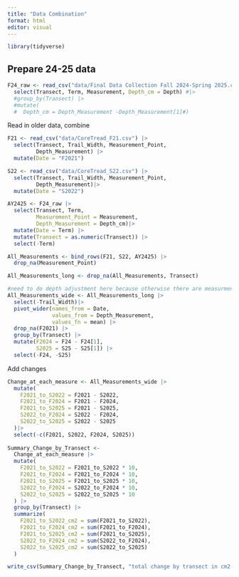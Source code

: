 ```yaml
---
title: "Data Combination"
format: html
editor: visual
---
```


```r
library(tidyverse)
```

## Prepare 24-25 data

```r
F24_raw <- read_csv("data/Final Data Collection Fall 2024-Spring 2025.csv") |>
  select(Transect, Term, Measurement, Depth_cm = Depth) #|>
  #group_by(Transect) |>
  #mutate(
  #  Depth_cm = Depth_Measurement -Depth_Measurement[1]#) 

```

Read in older data, combine

```r
F21 <- read_csv("data/CoreTread_F21.csv") |>
  select(Transect, Trail_Width, Measurement_Point,
         Depth_Measurement) |>
  mutate(Date = "F2021")

S22 <- read_csv("data/CoreTread_S22.csv") |>
  select(Transect, Trail_Width, Measurement_Point,
         Depth_Measurement)|>
  mutate(Date = "S2022")

AY2425 <- F24_raw |>
  select(Transect, Term,
         Measurement_Point = Measurement,
         Depth_Measurement = Depth_cm)|>
  mutate(Date = Term) |>
  mutate(Transect = as.numeric(Transect)) |>
  select(-Term)

All_Measurements <- bind_rows(F21, S22, AY2425) |>
  drop_na(Measurement_Point)

All_Measurements_long <- drop_na(All_Measurements, Transect)

#need to do depth adjustment here because otherwise there are measurments before the trail starts. So first get rid of the values that weren't measured the first time by dropping the f2021 NAs, then use the first value for each transect to zero out the measurements
All_Measurements_wide <- All_Measurements_long |>
  select(-Trail_Width)|>
  pivot_wider(names_from = Date,
              values_from = Depth_Measurement,
              values_fn = mean) |>
  drop_na(F2021) |>
  group_by(Transect) |>
  mutate(F2024 = F24 - F24[1],
         S2025 = S25 - S25[1]) |>
  select(-F24, -S25)


```

Add changes

```r
Change_at_each_measure <- All_Measurements_wide |>
  mutate(
    F2021_to_S2022 = F2021 - S2022,
    F2021_to_F2024 = F2021 - F2024,
    F2021_to_S2025 = F2021 - S2025,
    S2022_to_F2024 = S2022 - F2024,
    S2022_to_S2025 = S2022 - S2025
  )|>
  select(-c(F2021, S2022, F2024, S2025))
  
Summary_Change_by_Transect <- 
  Change_at_each_measure |>
  mutate(
    F2021_to_S2022 = F2021_to_S2022 * 10,
    F2021_to_F2024 = F2021_to_F2024 * 10,
    F2021_to_S2025 = F2021_to_S2025 * 10,
    S2022_to_F2024 = S2022_to_F2024 * 10,
    S2022_to_S2025 = S2022_to_S2025 * 10
  ) |>
  group_by(Transect) |>
  summarize(
    F2021_to_S2022_cm2 = sum(F2021_to_S2022),
    F2021_to_F2024_cm2 = sum(F2021_to_F2024),
    F2021_to_S2025_cm2 = sum(F2021_to_S2025),
    S2022_to_F2024_cm2 = sum(S2022_to_F2024),
    S2022_to_S2025_cm2 = sum(S2022_to_S2025)
  )

write_csv(Summary_Change_by_Transect, "total change by transect in cm2.csv")
```
